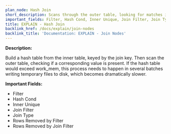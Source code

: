 ```yaml
---
plan_node: Hash Join
short_description: Scans through the outer table, looking for matches in a hash table built from the inner table data and keyed by join key.
important_fields: Filter, Hash Cond, Inner Unique, Join Filter, Join Type, Rows Removed by Filter, Rows Removed by Join Filter
title: EXPLAIN - Hash Join
backlink_href: /docs/explain/join-nodes
backlink_title: 'Documentation: EXPLAIN - Join Nodes'
---
```


**Description:**

Build a hash table from the inner table, keyed by the join key. Then scan the outer table, checking if a corresponding value is present. If the hash table would exceed work\_mem, this process needs to happen in several batches writing temporary files to disk, which becomes dramatically slower.

**Important Fields:**

- Filter
- Hash Cond
- Inner Unique
- Join Filter
- Join Type
- Rows Removed by Filter
- Rows Removed by Join Filter